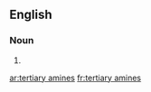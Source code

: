 ==English==

===Noun===
{{head|en|head=[[tertiary]] [[amines]]}}

# {{plural of|tertiary amine}}

[[ar:tertiary amines]]
[[fr:tertiary amines]]